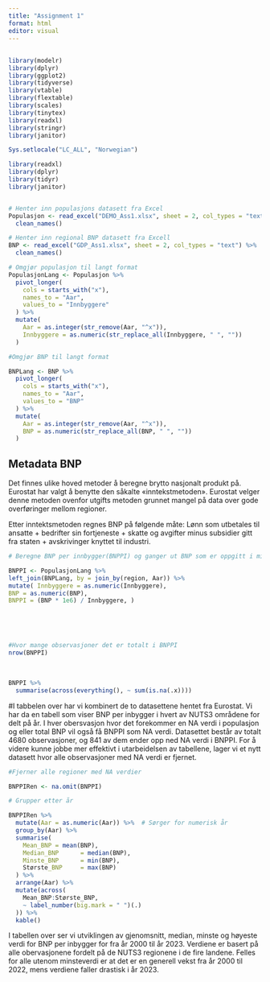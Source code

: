```yaml
---
title: "Assignment 1"
format: html
editor: visual
---
```


## 

```r
library(modelr)
library(dplyr)
library(ggplot2)
library(tidyverse)
library(vtable)
library(flextable)
library(scales)
library(tinytex)
library(readxl)
library(stringr)
library(janitor)
```

```r
Sys.setlocale("LC_ALL", "Norwegian")
```

```r
library(readxl)
library(dplyr)
library(tidyr)
library(janitor)


# Henter inn populasjons datasett fra Excel
Populasjon <- read_excel("DEMO_Ass1.xlsx", sheet = 2, col_types = "text") %>%
  clean_names()

# Henter inn regional BNP datasett fra Excell 
BNP <- read_excel("GDP_Ass1.xlsx", sheet = 2, col_types = "text") %>%
  clean_names()


```

```r

# Omgjør populasjon til langt format 
PopulasjonLang <- Populasjon %>%
  pivot_longer(
    cols = starts_with("x"),
    names_to = "Aar",
    values_to = "Innbyggere"
  ) %>%
  mutate(
    Aar = as.integer(str_remove(Aar, "^x")),
    Innbyggere = as.numeric(str_replace_all(Innbyggere, " ", ""))
  )


```

```r

#Omgjør BNP til langt format

BNPLang <- BNP %>%
  pivot_longer(
    cols = starts_with("x"),
    names_to = "Aar",
    values_to = "BNP"
  ) %>%
  mutate(
    Aar = as.integer(str_remove(Aar, "^x")),
    BNP = as.numeric(str_replace_all(BNP, " ", ""))
  )
```

## Metadata BNP

Det finnes ulike hoved metoder å beregne brytto nasjonalt produkt på.
Eurostat har valgt å benytte den såkalte «inntekstmetoden».
Eurostat velger denne metoden ovenfor utgifts metoden grunnet mangel på data over gode overføringer mellom regioner.

Etter inntektsmetoden regnes BNP på følgende måte: Lønn som utbetales til ansatte + bedrifter sin fortjeneste + skatte og avgifter minus subsidier gitt fra staten + avskrivinger knyttet til industri.

```r
# Beregne BNP per innbygger(BNPPI) og ganger ut BNP som er oppgitt i millioner 

BNPPI <- PopulasjonLang %>% 
left_join(BNPLang, by = join_by(region, Aar)) %>%
mutate( Innbyggere = as.numeric(Innbyggere), 
BNP = as.numeric(BNP), 
BNPPI = (BNP * 1e6) / Innbyggere, )

  
```

\

```r
#Hvor mange observasjoner det er totalt i BNPPI
nrow(BNPPI)

```

\

```r
BNPPI %>%
  summarise(across(everything(), ~ sum(is.na(.x))))
```

#I tabbelen over har vi kombinert de to datasettene hentet fra Eurostat.
Vi har da en tabell som viser BNP per inbygger i hvert av NUTS3 områdene for delt på år.
I hver obersvasjon hvor det forekommer en NA verdi i populasjon og eller total BNP vil også få BNPPI som NA verdi.
Datasettet består av totalt 4680 observasjoner, og 841 av dem ender opp ned NA verdi i BNPPI.
For å videre kunne jobbe mer effektivt i utarbeidelsen av tabellene, lager vi et nytt datasett hvor alle observasjoner med NA verdi er fjernet.

```r
#Fjerner alle regioner med NA verdier

BNPPIRen <- na.omit(BNPPI)

```

```r

# Grupper etter år

BNPPIRen %>%
  mutate(Aar = as.numeric(Aar)) %>%  # Sørger for numerisk år
  group_by(Aar) %>%  
  summarise(
    Mean_BNP = mean(BNP),
    Median_BNP      = median(BNP),
    Minste_BNP      = min(BNP),
    Største_BNP     = max(BNP)
  ) %>%
  arrange(Aar) %>%
  mutate(across(
    Mean_BNP:Største_BNP,
    ~ label_number(big.mark = " ")(.)
  )) %>%
  kable()

```

I tabellen over ser vi utviklingen av gjenomsnitt, median, minste og høyeste verdi for BNP per inbygger for fra år 2000 til år 2023.
Verdiene er basert på alle obervasjonene fordelt på de NUTS3 regionene i de fire landene.
Felles for alle utenom minsteverdi er at det er en generell vekst fra år 2000 til 2022, mens verdiene faller drastisk i år 2023.
